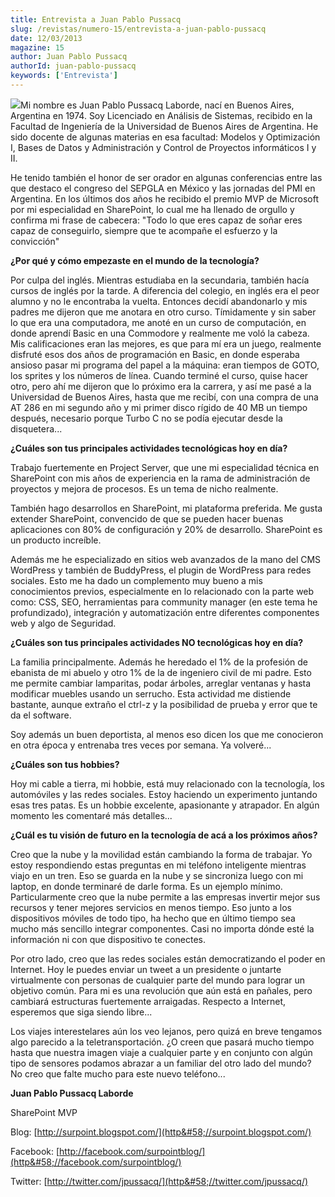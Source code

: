 ```yaml
---
title: Entrevista a Juan Pablo Pussacq
slug: /revistas/numero-15/entrevista-a-juan-pablo-pussacq
date: 12/03/2013
magazine: 15
author: Juan Pablo Pussacq
authorId: juan-pablo-pussacq
keywords: ['Entrevista']
---
```



<ArticleHeader frontmatter={props.pageContext.frontmatter} />



![](/../images/autores/juan-pablo-pussacq.png#author)Mi nombre es Juan Pablo Pussacq Laborde, nací en Buenos Aires, Argentina en 1974. Soy Licenciado en Análisis de Sistemas, recibido en la Facultad de Ingeniería de la Universidad de Buenos Aires de Argentina. He sido docente de algunas materias en esa facultad: Modelos y Optimización I, Bases de Datos y Administración y Control de Proyectos informáticos I y II.

He tenido también el honor de ser orador en algunas conferencias entre las que destaco el congreso del SEPGLA en México y las jornadas del PMI en Argentina. En los últimos dos años he recibido el premio MVP de Microsoft por mi especialidad en SharePoint, lo cual me ha llenado de orgullo y confirma mi frase de cabecera: "Todo lo que eres capaz de soñar eres capaz de conseguirlo, siempre que te acompañe el esfuerzo y la convicción"

**¿Por qué y cómo empezaste en el mundo de la tecnología?**

Por culpa del inglés. Mientras estudiaba en la secundaria, también hacía cursos de inglés por la tarde. A diferencia del colegio, en inglés era el peor alumno y no le encontraba la vuelta. Entonces decidí abandonarlo y mis padres me dijeron que me anotara en otro curso. Tímidamente y sin saber lo que era una computadora, me anoté en un curso de computación, en donde aprendí Basic en una Commodore y realmente me voló la cabeza. Mis calificaciones eran las mejores, es que para mí era un juego, realmente disfruté esos dos años de programación en Basic, en donde esperaba ansioso pasar mi programa del papel a la máquina: eran tiempos de GOTO, los sprites y los números de línea. Cuando terminé el curso, quise hacer otro, pero ahí me dijeron que lo próximo era la carrera, y así me pasé a la Universidad de Buenos Aires, hasta que me recibí, con una compra de una AT 286 en mi segundo año y mi primer disco rígido de 40 MB un tiempo después, necesario porque Turbo C no se podía ejecutar desde la disquetera...

**¿Cuáles son tus principales actividades tecnológicas hoy en día?**

Trabajo fuertemente en Project Server, que une mi especialidad técnica en SharePoint con mis años de experiencia en la rama de administración de proyectos y mejora de procesos. Es un tema de nicho realmente.

También hago desarrollos en SharePoint, mi plataforma preferida. Me gusta extender SharePoint, convencido de que se pueden hacer buenas aplicaciones con 80% de configuración y 20% de desarrollo. SharePoint es un producto increíble.

Además me he especializado en sitios web avanzados de la mano del CMS WordPress y también de BuddyPress, el plugin de WordPress para redes sociales. Esto me ha dado un complemento muy bueno a mis conocimientos previos, especialmente en lo relacionado con la parte web como: CSS, SEO, herramientas para community manager (en este tema he profundizado), integración y automatización entre diferentes componentes web y algo de Seguridad.

**¿Cuáles son tus principales actividades NO tecnológicas hoy en día?**

La familia principalmente. Además he heredado el 1% de la profesión de ebanista de mi abuelo y otro 1% de la de ingeniero civil de mi padre. Esto me permite cambiar lamparitas, podar árboles, arreglar ventanas y hasta modificar muebles usando un serrucho. Esta actividad me distiende bastante, aunque extraño el ctrl-z y la posibilidad de prueba y error que te da el software.

Soy además un buen deportista, al menos eso dicen los que me conocieron en otra época y entrenaba tres veces por semana. Ya volveré...

**¿Cuáles son tus hobbies?**

Hoy mi cable a tierra, mi hobbie, está muy relacionado con la tecnología, los automóviles y las redes sociales. Estoy haciendo un experimento juntando esas tres patas. Es un hobbie excelente, apasionante y atrapador. En algún momento les comentaré más detalles...

**¿Cuál es tu visión de futuro en la tecnología de acá a los próximos años?**

Creo que la nube y la movilidad están cambiando la forma de trabajar. Yo estoy respondiendo estas preguntas en mi teléfono inteligente mientras viajo en un tren. Eso se guarda en la nube y se sincroniza luego con mi laptop, en donde terminaré de darle forma. Es un ejemplo mínimo. Particularmente creo que la nube permite a las empresas invertir mejor sus recursos y tener mejores servicios en menos tiempo. Eso junto a los dispositivos móviles de todo tipo, ha hecho que en último tiempo sea mucho más sencillo integrar componentes. Casi no importa dónde esté la información ni con que dispositivo te conectes.

Por otro lado, creo que las redes sociales están democratizando el poder en Internet. Hoy le puedes enviar un tweet a un presidente o juntarte virtualmente con personas de cualquier parte del mundo para lograr un objetivo común. Para mi es una revolución que aún está en pañales, pero cambiará estructuras fuertemente arraigadas. Respecto a Internet, esperemos que siga siendo libre...

Los viajes interestelares aún los veo lejanos, pero quizá en breve tengamos algo parecido a la teletransportación. ¿O creen que pasará mucho tiempo hasta que nuestra imagen viaje a cualquier parte y en conjunto con algún tipo de sensores podamos abrazar a un familiar del otro lado del mundo? No creo que falte mucho para este nuevo teléfono...



**Juan Pablo Pussacq Laborde**

SharePoint MVP

Blog: [http://surpoint.blogspot.com/](http&#58;//surpoint.blogspot.com/)

Facebook: [http://facebook.com/surpointblog/](http&#58;//facebook.com/surpointblog/)

Twitter: [http://twitter.com/jpussacq/](http&#58;//twitter.com/jpussacq/)

